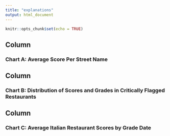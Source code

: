 ```yaml
---
title: "explanations"
output: html_document
---
```


```r
knitr::opts_chunk$set(echo = TRUE)
```


Column {data-width=450}
-----------------------------------------------------------------------

### Chart A: Average Score Per Street Name




Column {data-width=450}
-----------------------------------------------------------------------

### Chart B: Distribution of Scores and Grades in Critically Flagged Restaurants


Column {data-width=450}
-----------------------------------------------------------------------
### Chart C: Average Italian Restaurant Scores by Grade Date
